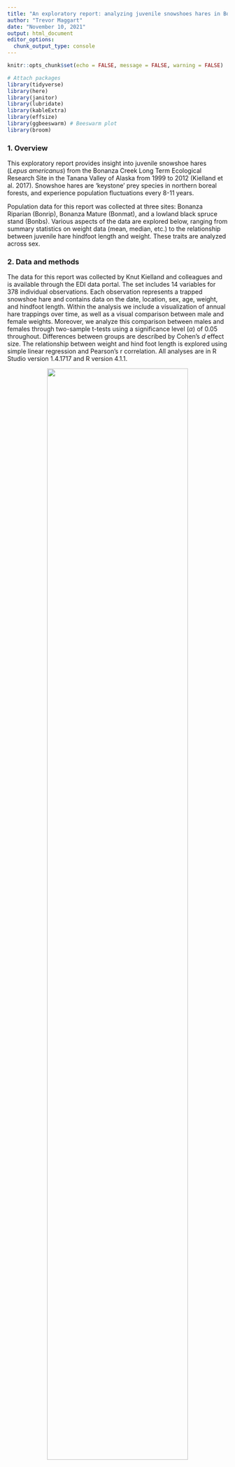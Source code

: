 ```yaml
---
title: "An exploratory report: analyzing juvenile snowshoes hares in Bonanza Creek Experimental Forest"
author: "Trevor Maggart"
date: "November 10, 2021"
output: html_document
editor_options: 
  chunk_output_type: console
---
```


```r
knitr::opts_chunk$set(echo = FALSE, message = FALSE, warning = FALSE)

# Attach packages
library(tidyverse)
library(here)
library(janitor)
library(lubridate)
library(kableExtra)
library(effsize)
library(ggbeeswarm) # Beeswarm plot
library(broom)
```

### 1. Overview

This exploratory report provides insight into juvenile snowshoe hares (*Lepus americanus*) from the Bonanza Creek Long Term Ecological Research Site in the Tanana Valley of Alaska from 1999 to 2012 (Kielland et al. 2017). Snowshoe hares are 'keystone' prey species in northern boreal forests, and experience population fluctuations every 8-11 years.

Population data for this report was collected at three sites: Bonanza Riparian (Bonrip), Bonanza Mature (Bonmat), and a lowland black spruce stand (Bonbs). Various aspects of the data are explored below, ranging from summary statistics on weight data (mean, median, etc.) to the relationship between juvenile hare hindfoot length and weight. These traits are analyzed across sex.

### 2. Data and methods

The data for this report was collected by Knut Kielland and colleagues and is available through the EDI data portal. The set includes 14 variables for 378 individual observations. Each observation represents a trapped snowshoe hare and contains data on the date, location, sex, age, weight, and hindfoot length. Within the analysis we include a visualization of annual hare trappings over time, as well as a visual comparison between male and female weights. Moreover, we analyze this comparison between males and females through two-sample t-tests using a significance level ($\alpha$) of 0.05 throughout. Differences between groups are described by Cohen’s *d* effect size. The relationship between weight and hind foot length is explored using simple linear regression and Pearson’s r correlation. All analyses are in R Studio version 1.4.1717 and R version 4.1.1.

<center>![](bonanza_forest.jpg){width=80%}</center
<br>

**Figure 1.** Aerial image of the Bonanza Creek Experimental Forest, home to the keystone species snowshoe hares (*Lepus americanus*) (Credit: Roger Reuss)

```r
# Read in the data
hares <- read_csv(here("data","bonanza_hares.csv")) %>%
  clean_names() # Clean the data to lower_case_snake
```

```r
juvenile_hares <- hares %>%
  filter(age=="j") %>%
  mutate(date_new = mdy(date)) %>% # Create new date
  mutate(year = year(date_new)) %>% # Create year
  group_by(year) %>%
  mutate(site = case_when(      # Create a new site variable
    grid == "bonrip" ~ "Bonrip",
    grid == "bonmat" ~ "Bonmat",
    grid == "bonbs" ~ "Bonbs")) 

juvenile_hares_count <- juvenile_hares %>%
  summarize(hare_count =  n())

juvenile_hares_count_summary <- juvenile_hares_count %>%
  summarize(mean_count = mean(hare_count, na.rm = TRUE),
            median_count = median(hare_count, na.rm = TRUE),
            sd_count = sd(hare_count, na.rm = TRUE),
            max_count = max(hare_count, na.rm = TRUE),
            min_count = min(hare_count, na.rm = TRUE))
            
```

### 3. Preliminary Results
##### Annual Juvenile Hare Traps

```r
ggplot(data = juvenile_hares_count, aes(x = year, y = hare_count)) +
  geom_col(bins = 15, fill = "#6496FF", color = "darkblue", alpha = 0.9) +
  theme_light() +
  scale_x_continuous(breaks = 1999:2012, minor_breaks = NULL) +
  labs(x = "\nYear",
       y = "Count\n") +
  theme(axis.title.x = element_text(hjust = 0.5, vjust = 0.2),
        plot.caption = element_text(hjust = 0.5))
```

**Figure 2.** Observed annual juvenile hare traps spanning the years 1999 - 2012. Columns represent the total count of observed juvenile hares across the timespan. Data: (Kielland et al. 2017).

##### Descriptive Statistics

<br>
<center>**Table 1.** Summary of Juvenile Hare Trap Count Statistics</center>

```r
juvenile_hares_count_summary %>%
 kable(col.names = c("Mean (Count)", 
                     "Median (Count)", 
                     "Standard Deviation (Count)",
                     "Max (Count)", 
                     "Min (Count)"),
        digits = 1) %>%
  kable_styling(bootstrap_options = "striped", full_width = F, position = "center")
```

Juvenile hare populations peaked at the start of the study in 1999 with a total of `r juvenile_hares_count_summary$max_count` juvenile hare trappings. Since then, juvenile hare populations have fluctuated, but shown a general downward trend through time. Across the recorded years, mean juvenile hares was `r round(juvenile_hares_count_summary$mean_count, 0)`, standard deviation was `r round(juvenile_hares_count_summary$sd_count, 0)`, and the median was `r round(juvenile_hares_count_summary$median_count, 0)`. Recent years have had a significant decrease in traps. This may be a result of attrition due to a variety of reasons, but to ensure accurate data collection in the future, care should be taken to promote consistent collection techniques. This can be achieved through consistent scheduling, checking traps during the same times annually. Moreover, to make sure the trap locations are consistent across years. 

##### Juvenile hare weights across sex

```r
juvenile_hares_sex <- juvenile_hares %>% 
  mutate(sex = case_when(
    sex == "m" ~ "Male", 
    sex == "f" ~ "Female")) # Create more pleasing labels

ggplot(data = juvenile_hares_sex, aes(x = sex, y =weight)) +
    geom_beeswarm(aes(color = sex), width = 0.15, size = 1.5, alpha = 0.8) +
    scale_color_manual(values = c("#FFC464", "#60BDFF")) +
    geom_boxplot(fill = NA, outlier.color = NA, width = 0.4) +
    stat_summary(fun = mean,
                 geom = 'point',
                 size = 2,
                 shape = 20) +
    facet_wrap(~site) +
    labs(y = 'Weight (g)\n',
         x = '\nSex',
         color = NULL) +
    theme_light()
```

**Figure 3.** Visualization of weight (g) distribution across different sexes of juvenile hares. The data is shown across three different sites: Bonanza Riparian (Bonrip), lowland black spruce stand (Bonbs), and Bonanza Mature (Bonmat). Observations with no associated sex data are represented as NA. Data: (Kielland et al. 2017).

The graph shows that male and female hare weights differ. Male weights trend, on average, greater than female weights across all three sites. Bonrip displays the most data and is where we find the maximum weight of both male and female hares. Observations with no associated sex data are represented as NA, and are scarce across the three sites. 

##### Descriptive Statistics
<br>
<center>**Table 1.** Summary of Juvenile Hare Weights Across Sex</center>
```r
juvenile_hares_summary <- juvenile_hares_sex %>%
  group_by(sex) %>%
  summarize(mean = mean(weight, na.rm = TRUE),
            median = median(weight, na.rm = TRUE),
            sd = sd(weight, na.rm = TRUE),
            max = max(weight, na.rm = TRUE),
            min = min(weight, na.rm = TRUE),
            count = n()) 
```

```r
juvenile_hares_summary %>%
 kable(col.names = c("Sex", 
                     "Mean (g)", 
                     "Median (g)", 
                     "Standard Deviation (g)",
                     "Max (g)", 
                     "Min (g)", 
                     "Count"),
        digits = 2) %>%
  kable_styling(bootstrap_options = "striped", full_width = F, position = "center")
```

```r
# Exploratory graphs analyzing distribution
ggplot(data = juvenile_hares_sex, aes(sample = weight)) +
  geom_qq() +
  facet_wrap(~sex)

ggplot(data = juvenile_hares_sex, aes(x = weight)) +
  geom_histogram(bins = 15) +
  facet_wrap(~sex)
```

```r
# Means Difference
means_difference <- juvenile_hares_summary$mean[2] - juvenile_hares_summary$mean[1]

# Creating the Samples
juvenile_male_sample <- juvenile_hares %>% 
  filter(sex == "m") %>% 
  pull(weight)

juvenile_female_sample <- juvenile_hares %>% 
  filter(sex == "f") %>% 
  pull(weight)

# T Test
juvenile_t <- t.test(juvenile_male_sample, juvenile_female_sample)

# Cohen's d
juvenile_cohen <- cohen.d(juvenile_male_sample, juvenile_female_sample, na.rm = TRUE)
```

Assumptions of normalcy and homoscedasticity were tested using qqplot graphs and exploratory histograms. Female hare weights displayed a relatively normal distribution, but male hare weights displayed a more bimodal distribution. The mean value of male juvenile hare weights is `r round(juvenile_hares_summary$mean[2], 1)` grams and that of female juvenile hares is `r round(juvenile_hares_summary$mean[1], 1)` grams, which results in a difference of `r round(means_difference, 1)` grams. Considering the standard deviation in male hares weight is `r round(juvenile_hares_summary$sd[2], 1)` grams and `r round(juvenile_hares_summary$sd[1], 1)` grams for females, this difference appears negligible. This is corroborated by the small effect size (Cohen's *d* = `r round(juvenile_cohen$estimate, 2)`), but the two-sample t-test suggests there is a significant difference in the sample means (two-sample t-test, t = `r round(juvenile_t$statistic, 2)`, p = `r round(juvenile_t$p.value, 3)`).

```r
ggplot(data = juvenile_hares_sex, aes(x = hindft, y = weight)) +
  geom_point(aes(color = sex), size = 1.5) +
  theme_minimal() +
  scale_color_manual(values = c("#FFC464", "#60BDFF", "gray")) +
  geom_smooth(method = "lm", se = FALSE, color = "gray30") +
  labs(x = "\nHindfoot Length (mm)",
       y = "Weight (g)\n",
       color = "Sex") +
  theme(legend.position = c(0.2, 0.7),
        legend.box.background = element_rect(fill = "white", color = "black"))
```

**Figure 4.** Visualization of weight (g) distribution compared to hindfoot length (mm). Female hares are represented as orange points, while male are represented as blue. Observations with no associated sex data are grey and labeled NA.  

```r
# Pearson Coefficient and Linear Model

juvenile_hare_cor <- cor.test(juvenile_hares$weight, juvenile_hares$hindft) # The Pearson Coefficient 

juvenile_hare_cor_tidy <- tidy(juvenile_hare_cor) 

juvenile_hare_lm <- lm(weight ~ hindft, data = juvenile_hares) # Fitting a linear model

juvenile_hare_lm_glance <- glance(juvenile_hare_lm) 

juvenile_hare_lm_tidy <- tidy(juvenile_hare_lm) # Tidying the linear model

```

The visualization shows a simple linear regression assessing the relationship between weight (g) and hindfoot length (mm). The result is a slight linear relationship. This linear regression shows that hindfoot length predicts snowshoe hare weight (p < 0.001, R^2 = `r round(juvenile_hare_lm_glance$r.squared, 2)`) with an average slope of $\beta$ = `r round(juvenile_hare_lm_tidy$estimate[2], 1)` g mm^-1^. This means that with one millimeter increase in hindfoot length, we expect an average increase in hare weight of `r round(juvenile_hare_lm_tidy$estimate[2], 1)` grams. According to this linear regression, hindfoot length and hare weight are significantly positively correlated (Pearson's *r* = `r round(juvenile_hare_cor_tidy$estimate, 2)`, p < 0.001). In this case, the linear regression ignores if homoscedasticity is normal. However, as hindfoot length increases there appears to be increased variance in standard deviation. This implies that the data is heteroscedastic and therefore a simple linear regression model does not fully and accurately reflect the relationship between weight and hindfoot length. 

### Citation:

Kielland, K., F.S. Chapin, R.W. Ruess, and Bonanza Creek LTER. 2017. Snowshoe hare physical data in Bonanza Creek Experimental Forest: 1999-Present ver 22. Environmental Data Initiative. <https://doi.org/10.6073/pasta/03dce4856d79b91557d8e6ce2cbcdc14>